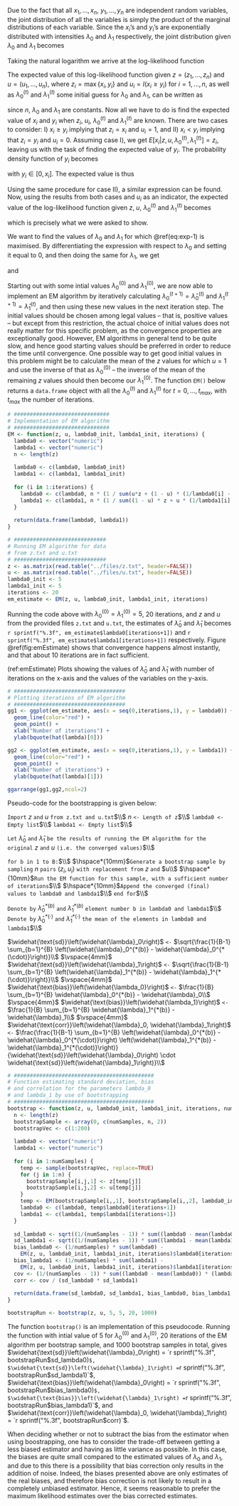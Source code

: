 \section{Problem C: The EM algorithm and bootstrapping}

\subsection{1.}

Due to the fact that all $x_1,...,x_n$, $y_1,...,y_n$ are independent random variables, the joint distribution of all the variables is simply the product of the marginal distributions of each variable. Since the $x_i$'s and $y_i$'s are exponentially distributed with intensities $\lambda_0$ and $\lambda_1$ respectively, the joint distribution given $\lambda_0$ and $\lambda_1$ becomes

\begin{equation}
f(x, y | \lambda_0, \lambda_1) = \prod_{i=1}^{n} \lambda_0 e^{-\lambda_0 x_i} \prod_{i=1}^{n} \lambda_1 e^{-\lambda_1 y_i}.
\end{equation}

Taking the natural logarithm we arrive at the log-likelihood function

\begin{equation}
\ln \left[f(x, y\; \middle | \;\lambda_0, \lambda_1)\right] = n (\ln(\lambda_0) + \ln(\lambda_1)) - \lambda_0 \sum_{i=1}^{n} x_i - \lambda_1 \sum_{i=1}^{n} y_i.
\end{equation}

The expected value of this log-likelihood function given $z = (z_1,...,z_n)$ and $u = (u_1,...,u_n)$, where $z_i = \max{\{x_i, y_i\}}$ and $u_i = I(x_i \geqslant y_i)$ for $i = 1,...,n$, as well as $\lambda_0^{(t)}$ and $\lambda_1^{(t)}$ some initial guess for $\lambda_0$ and $\lambda_1$, can be written as

\begin{align*}
&E\left[n (\ln(\lambda_0) + \ln(\lambda_1)) - \lambda_0 \sum_{i=1}^{n} x_i - \lambda_1 \sum_{i=1}^{n} y_i \; \middle | \; z, u, \lambda_0^{(t)}, \lambda_1^{(t)}\right]\\
&= n (\ln(\lambda_0) + \ln(\lambda_1)) - \lambda_0 \sum_{i=1}^{n} E[x_i | z, u, \lambda_0^{(t)}, \lambda_1^{(t)}] - \lambda_1 \sum_{i=1}^{n} E[y_i | z, u, \lambda_0^{(t)}, \lambda_1^{(t)}],
\end{align*}

since $n$, $\lambda_0$ and $\lambda_1$ are constants. Now all we have to do is find the expected value of $x_i$ and $y_i$ when $z_i$, $u_i$, $\lambda_0^{(t)}$ and $\lambda_1^{(t)}$ are known. There are two cases to consider: I) $x_i \geqslant y_i$ implying that $z_i = x_i$ and $u_i = 1$, and II) $x_i < y_i$ implying that $z_i = y_i$ and $u_i = 0$. Assuming case I), we get $E[x_i | z, u, \lambda_0^{(t)}, \lambda_1^{(t)}] = z_i$, leaving us with the task of finding the expected value of $y_i$. The probability density function of $y_i$ becomes

\begin{equation}
f(y_i | z, u, \lambda_0^{(t)}, \lambda_1^{(t)}) = f(y_i | x_i, x_i \geqslant y_i, \lambda_1^{(t)}) = \frac{\lambda_1^{(t)} \exp{\left\{-\lambda_1^{(t)} y_i\right\}}}{\int_{0}^{x_i} \lambda_1^{(t)} \exp{\left\{-\lambda_1^{(t)} y_i\right\}} dy_i} = \frac{\lambda_1^{(t)} \exp{\left\{-\lambda_1^{(t)} y_i\right\}}}{1 - \exp{\left\{-\lambda_1^{(t)} x_i\right\}}},
\end{equation}

with $y_i \in {[0,x_i]}$. The expected value is thus

\begin{equation}
\begin{aligned}
\int_{0}^{x_i} y_i \frac{\lambda_1^{(t)} \exp{\left\{-\lambda_1^{(t)} y_i\right\}}}{1 - \exp{\left\{-\lambda_1^{(t)} x_i\right\}}} dy_i &= \frac{1}{1 - \exp{\left\{-\lambda_1^{(t)} x_i\right\}}} \int_{0}^{x_i} y_i \lambda_1^{(t)} \exp{\left\{-\lambda_1^{(t)} y_i\right\}} dy_i\\
&= \frac{1}{1 - \exp{\left\{-\lambda_1^{(t)} x_i\right\}}} \left(\frac{1}{\lambda_1^{(t)}} - \frac{x_i + \frac{1}{\lambda_1^{(t)}}}{\exp{\{\lambda_1^{(t)} x_i\}}}\right)\\
&= \frac{\frac{\exp{\left\{\lambda_1^{(t)} x_i\right\}}}{\lambda_1^{(t)}} - x_i - \frac{1}{\lambda_1^{(t)}}}{\exp{\left\{\lambda_1^{(t)} x_i\right\}} - 1} = \frac{1}{\lambda_1^{(t)}} - \frac{x_i}{\exp{\left\{\lambda_1^{(t)} x_i\right\}} - 1}.
\end{aligned}
\end{equation}

Using the same procedure for case II), a similar expression can be found. Now, using the results from both cases and $u_i$ as an indicator, the expected value of the log-likelihood function given $z$, $u$, $\lambda_0^{(t)}$ and $\lambda_1^{(t)}$ becomes

\begin{equation}
\begin{aligned}
\label{eq:exp-1}
E\left[n (\ln(\lambda_0) + \ln(\lambda_1)) - \lambda_0 \sum_{i=1}^{n} x_i - \lambda_1 \sum_{i=1}^{n} y_i\; \middle | \;z, u, \lambda_0^{(t)}, \lambda_1^{(t)}\right] &= n (\ln(\lambda_0) + \ln(\lambda_1))\\
&- \lambda_0 \sum_{i=1}^{n} \left[u_i z_i + (1 - u_i) \left(\frac{1}{\lambda_0^{(t)}} - \frac{z_i}{\exp{\left\{\lambda_0^{(t)} z_i\right\}} - 1}\right)\right]\\
&- \lambda_1 \sum_{i=1}^{n} \left[(1 - u_i) z_i + u_i \left(\frac{1}{\lambda_1^{(t)}} - \frac{z_i}{\exp{\left\{\lambda_1^{(t)} z_i\right\}} - 1}\right)\right],
\end{aligned}
\end{equation}

which is precisely what we were asked to show.

\subsection{2.}

We want to find the values of $\lambda_0$ and $\lambda_1$ for which \@ref(eq:exp-1) is maximised. By differentiating the expression with respect to $\lambda_0$ and setting it equal to 0, and then doing the same for $\lambda_1$, we get

\begin{equation}
\widehat{\lambda}_0^{(t)} = n \left(\sum_{i=1}^{n} \left(u_i z_i + (1 - u_i) \left(\frac{1}{\lambda_0^{(t)}} - \frac{z_i}{\exp{\left\{\lambda_0^{(t)} z_i\right\}} - 1}\right)\right)\right)^{-1}
\end{equation}

and

\begin{equation}
\widehat{\lambda}_1^{(t)} = n \left(\sum_{i=1}^{n} \left((1 - u_i) z_i + u_i \left(\frac{1}{\lambda_1^{(t)}} - \frac{z_i}{\exp{\left\{\lambda_1^{(t)} z_i\right\}} - 1}\right)\right)\right)^{-1}.
\end{equation}

Starting out with some intial values $\lambda_0^{(0)}$ and $\lambda_1^{(0)}$, we are now able to implement an EM algorithm by iteratively calculating $\lambda_0^{(t+1)} = \widehat{\lambda}_0^{(t)}$ and $\lambda_1^{(t+1)} = \widehat{\lambda}_1^{(t)}$, and then using these new values in the next iteration step. The initial values should be chosen among legal values -- that is, positive values -- but except from this restriction, the actual choice of initial values does not really matter for this specific problem, as the convergence properties are exceptionally good. However, EM algorithms in general tend to be quite slow, and hence good starting values should be preferred in order to reduce the time until convergence. One possible way to get good initial values in this problem might be to calculate the mean of the $z$ values for which $u = 1$ and use the inverse of that as $\lambda_0^{(0)}$ -- the inverse of the mean of the remaining $z$ values should then become our $\lambda_1^{(0)}$. The function `EM()` below returns a `data.frame` object with all the $\lambda_0^{(t)}$ and $\lambda_1^{(t)}$ for $t = 0,...,t_{max}$, with $t_{max}$ the number of iterations.

```r
# ##############################
# Implementation of EM algorithm
# ##############################
EM <- function(z, u, lambda0_init, lambda1_init, iterations) {
  lambda0 <- vector("numeric")
  lambda1 <- vector("numeric")
  n <- length(z)
  
  lambda0 <- c(lambda0, lambda0_init)
  lambda1 <- c(lambda1, lambda1_init)
  
  for (i in 1:iterations) {
    lambda0 <- c(lambda0, n * (1 / sum(u*z + (1 - u) * (1/lambda0[i] - z/(exp(lambda0[i] * z) - 1)))))
    lambda1 <- c(lambda1, n * (1 / sum((1 - u) * z + u * (1/lambda1[i] - z/(exp(lambda1[i] * z) - 1)))))
  }
  
  return(data.frame(lambda0, lambda1))
}
```

```r
# #############################
# Running EM algorithm for data
# from z.txt and u.txt
# #############################
z <- as.matrix(read.table("../files/z.txt", header=FALSE))
u <- as.matrix(read.table("../files/u.txt", header=FALSE))
lambda0_init <- 5
lambda1_init <- 5
iterations <- 20
em_estimate <- EM(z, u, lambda0_init, lambda1_init, iterations)
```

Running the code above with $\lambda_0^{(0)} = \lambda_1^{(0)} = 5$, 20 iterations, and $z$ and $u$ from the provided files `z.txt` and `u.txt`, the estimates of $\widehat{\lambda}_0$ and $\widehat{\lambda}_1$ becomes `r sprintf("%.3f", em_estimate$lambda0[iterations+1])` and `r sprintf("%.3f", em_estimate$lambda1[iterations+1])` respectively. Figure \@ref(fig:emEstimate) shows that convergence happens almost instantly, and that about 10 iterations are in fact sufficient.

(ref:emEstimate) Plots showing the values of $\widehat{\lambda}_0$ and $\widehat{\lambda}_1$ with number of iterations on the x-axis and the values of the variables on the y-axis.

```r
# ###################################
# Plotting iterations of EM algorithm
# ###################################
gg1 <- ggplot(em_estimate, aes(x = seq(0,iterations,1), y = lambda0)) +
  geom_line(color="red") +
  geom_point() +
  xlab("Number of iterations") +
  ylab(bquote(hat(lambda)[0]))

gg2 <- ggplot(em_estimate, aes(x = seq(0,iterations,1), y = lambda1)) +
  geom_line(color="red") +
  geom_point() +
  xlab("Number of iterations") +
  ylab(bquote(hat(lambda)[1]))

ggarrange(gg1,gg2,ncol=2)
```


\subsection{3.}

Pseudo-code for the bootstrapping is given below:

`Import` $z$ `and` $u$ `from z.txt and u.txt`$\\$
$n$ `<- Length of z`$\\$
`lambda0 <- Empty list`$\\$
`lambda1 <- Empty list`$\\$

`Let` $\widehat{\lambda}_0$ `and` $\widehat{\lambda}_1$ `be the results of running the EM algorithm for the original` $z$ `and` $u$ `(i.e. the converged values)`$\\$

`for b in 1 to B:`$\\$
  $\hspace*{10mm}$`Generate a bootstrap sample by sampling` $n$ `pairs` $(z_i,u_i)$ `with replacement from` $z$ `and` $u\\$
  $\hspace*{10mm}$`Run the EM function for this sample, with a sufficient number of iterations`$\\$
  $\hspace*{10mm}$`Append the converged (final) values to lambda0 and lambda1`$\\$
`end for`$\\$

`Denote by` $\widehat{\lambda}_0^{*(b)}$ `and` $\widehat{\lambda}_1^{*(b)}$ `element number b in lambda0 and lambda1`$\\$
`Denote by` $\widehat{\lambda}_0^{*(\cdot)}$ `and` $\widehat{\lambda}_1^{*(\cdot)}$ `the mean of the elements in lambda0 and lambda1`$\\$

$\widehat{\text{sd}}\left(\widehat{\lambda}_0\right)$ `<-` $\sqrt{\frac{1}{B-1} \sum_{b=1}^{B} \left(\widehat{\lambda}_0^{*(b)} - \widehat{\lambda}_0^{*(\cdot)}\right)}\\$
$\vspace{4mm}$
$\widehat{\text{sd}}\left(\widehat{\lambda}_1\right)$ `<-` $\sqrt{\frac{1}{B-1} \sum_{b=1}^{B} \left(\widehat{\lambda}_1^{*(b)} - \widehat{\lambda}_1^{*(\cdot)}\right)}\\$
$\vspace{4mm}$
$\widehat{\text{bias}}\left(\widehat{\lambda_0}\right)$ `<-` $\frac{1}{B} \sum_{b=1}^{B} \widehat{\lambda}_0^{*(b)} - \widehat{\lambda}_0\\$
$\vspace{4mm}$
$\widehat{\text{bias}}\left(\widehat{\lambda_1}\right)$ `<-` $\frac{1}{B} \sum_{b=1}^{B} \widehat{\lambda}_1^{*(b)} - \widehat{\lambda}_1\\$
$\vspace{4mm}$
$\widehat{\text{corr}}\left(\widehat{\lambda}_0, \widehat{\lambda}_1\right)$ `<-` $\frac{\frac{1}{B-1} \sum_{b=1}^{B} \left(\widehat{\lambda}_0^{*(b)} - \widehat{\lambda}_0^{*(\cdot)}\right) \left(\widehat{\lambda}_1^{*(b)} - \widehat{\lambda}_1^{*(\cdot)}\right)}{\widehat{\text{sd}}\left(\widehat{\lambda}_0\right) \cdot  \widehat{\text{sd}}\left(\widehat{\lambda}_1\right)}\\$


```r
# ############################################
# Function estimating standard deviation, bias
# and correlation for the parameters lambda_0
# and lambda_1 by use of bootstrapping
# ############################################
bootstrap <- function(z, u, lambda0_init, lambda1_init, iterations, numSamples) {
  n <- length(z)
  bootstrapSample <- array(0, c(numSamples, n, 2))
  bootstrapVec <- c(1:200)
  
  lambda0 <- vector("numeric")
  lambda1 <- vector("numeric")
  
  for (i in 1:numSamples) {
    temp <- sample(bootstrapVec, replace=TRUE)
    for (j in 1:n) {
      bootstrapSample[i,j,1] <- z[temp[j]]
      bootstrapSample[i,j,2] <- u[temp[j]]
    }
    temp <- EM(bootstrapSample[i,,1], bootstrapSample[i,,2], lambda0_init, lambda1_init, iterations)
    lambda0 <- c(lambda0, temp$lambda0[iterations+1])
    lambda1 <- c(lambda1, temp$lambda1[iterations+1])
  }
  
  sd_lambda0 <- sqrt((1/(numSamples - 1)) * sum((lambda0 - mean(lambda0))^2))
  sd_lambda1 <- sqrt((1/(numSamples - 1)) * sum((lambda1 - mean(lambda1))^2))
  bias_lambda0 <- (1/numSamples) * sum(lambda0) - 
    EM(z, u, lambda0_init, lambda1_init, iterations)$lambda0[iterations+1]
  bias_lambda1 <- (1/numSamples) * sum(lambda1) - 
    EM(z, u, lambda0_init, lambda1_init, iterations)$lambda1[iterations+1]
  cov <- (1/(numSamples - 1)) * sum((lambda0 - mean(lambda0)) * (lambda1 - mean(lambda1)))
  corr <- cov / (sd_lambda0 * sd_lambda1)
  
  return(data.frame(sd_lambda0, sd_lambda1, bias_lambda0, bias_lambda1, corr))
}

bootstrapRun <- bootstrap(z, u, 5, 5, 20, 1000)
```

The function `bootstrap()` is an implementation of this pseudocode. Running the function with intial value of 5 for $\lambda_0^{(0)}$ and $\lambda_1^{(0)}$, 20 iterations of the EM algorithm per bootstrap sample, and 1000 bootstrap samples in total, gives $\widehat{\text{sd}}\left(\widehat{\lambda}_0\right) = `r sprintf("%.3f", bootstrapRun$sd_lambda0)`$, $\widehat{\text{sd}}\left(\widehat{\lambda}_1\right) = `r sprintf("%.3f", bootstrapRun$sd_lambda1)`$, $\widehat{\text{bias}}\left(\widehat{\lambda}_0\right) = `r sprintf("%.3f", bootstrapRun$bias_lambda0)`$, $\widehat{\text{bias}}\left(\widehat{\lambda}_1\right) = `r sprintf("%.3f", bootstrapRun$bias_lambda1)`$, and $\widehat{\text{corr}}\left(\widehat{\lambda}_0, \widehat{\lambda}_1\right) = `r sprintf("%.3f", bootstrapRun$corr)`$.

When deciding whether or not to subtract the bias from the estimator when using boostrapping, one has to consider the trade-off between getting a less biased estimator and having as little variance as possible. In this case, the biases are quite small compared to the estimated values of $\lambda_0$ and $\lambda_1$, and due to this there is a possibility that bias correction only results in the addition of noise. Indeed, the biases presented above are only estimates of the real biases, and therefore bias correction is not likely to result in a completely unbiased estimator. Hence, it seems reasonable to prefer the maximum likelihood estimates over the bias corrected estimates.